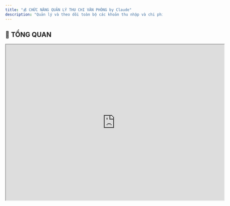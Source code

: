 ```yaml
---
title: "💰 CHỨC NĂNG QUẢN LÝ THU CHI VĂN PHÒNG by Claude"
description: "Quản lý và theo dõi toàn bộ các khoản thu nhập và chi phí phát sinh trong hoạt động văn phòng, đảm bảo minh bạch tài chính và kiểm soát dòng tiền hiệu quả."
---
```



## 🎯 TỔNG QUAN

<iframe src="https://modeler.camunda.io/embed/bc0a4928-175e-40e5-9a01-5cbac41466b8" width="700" height="500" allowfullscreen="true" />

**Mục đích:** Quản lý và theo dõi toàn bộ các khoản thu nhập và chi phí phát sinh trong hoạt động văn phòng, đảm bảo minh bạch tài chính và kiểm soát dòng tiền hiệu quả.

**Bối cảnh nghiệp vụ:**

- **Quy trình vận hành:** Đề xuất → Phê duyệt → Thực hiện → Ghi nhận → Báo cáo
- **Logic nghiệp vụ:** Phân loại thu/chi, kiểm soát ngân sách, theo dõi công nợ, đối soát tài khoản
- **Tác động kinh doanh:** Kiểm soát chi phí, tối ưu dòng tiền, minh bạch tài chính, hỗ trợ ra quyết định

**Tổng quan Loại việc & Luồng nghiệp vụ**

| Tên              | Luồng tiến trình                           | Mô tả ngắn                                              |
| :--------------- | :----------------------------------------- | :------------------------------------------------------ |
| Khoản Thu        | ĐỀ XUẤT → DUYỆT → THỰC HIỆN → GHI NHẬN     | Quản lý các khoản thu từ khách hàng, hợp đồng, lãi suất |
| Khoản Chi        | ĐỀ XUẤT → DUYỆT → THỰC HIỆN → GHI NHẬN     | Quản lý chi phí vận hành, mua sắm, thanh toán           |
| Tạm Ứng          | ĐỀ XUẤT → DUYỆT → CHI TẠM ỨNG → QUYẾT TOÁN | Quản lý việc tạm ứng và quyết toán cho nhân viên        |
| Công Nợ Phải Thu | TẠO MỚI → THEO DÕI → THU TIỀN → THANH LÝ   | Quản lý các khoản nợ khách hàng chưa thanh toán         |
| Công Nợ Phải Trả | TẠO MỚI → THEO DÕI → THANH TOÁN → THANH LÝ | Quản lý các khoản nợ cần trả cho nhà cung cấp           |
| Đối Soát         | TẠO MỚI → THỰC HIỆN → HOÀN THÀNH           | Đối soát số liệu với ngân hàng, báo cáo tài chính       |

**Tóm tắt kỹ thuật**

- **6 loại việc chính**: Khoản Thu, Khoản Chi, Tạm Ứng, Công Nợ Phải Thu, Công Nợ Phải Trả, Đối Soát
- **24 trạng thái** quy trình từ đề xuất đến hoàn thành
- **32 trường dữ liệu** thu thập thông tin tài chính đầy đủ
- **12 quy tắc tự động hóa** xử lý thông báo và cập nhật
- **2 kết nối app ngoài**: Ngân hàng (Sepay), Kế toán
- **6 giao diện làm việc**: Danh sách, Kanban, Lịch, Timeline, Dashboard, Công nợ
- **8 bộ lọc thông minh** với cảnh báo tự động
- **10 khối trình bày báo cáo**: Biểu đồ thu chi, Dòng tiền, Ngân sách, Công nợ
- **3 vai trò** chuyên biệt: Nhân viên, Kế toán, Quản lý tài chính

## 📋 LOẠI VIỆC & NGHIỆP VỤ

<iframe width="100%" height="500px" style={{ boxShadow:"0 2px 8px 0 rgba(63,69,81,0.16)",borderRadius:"15px" }} allowtransparency="true" allowfullscreen="true" scrolling="no" title="Embedded DrawSQL IFrame" frameborder="0" src="https://drawsql.app/teams/a-2035/diagrams/quanlithuchi/embed" />

### **1. Khoản Thu**

#### **Mô tả nghiệp vụ**

- **Mô tả nghiệp vụ**: Quản lý các khoản thu nhập từ hoạt động kinh doanh, thanh toán của khách hàng, lãi suất đầu tư
- **Ví dụ**: Thu tiền từ khách hàng ABC thanh toán hóa đơn 50 triệu VND; Thu lãi suất tiết kiệm ngân hàng 5 triệu VND

#### **Luồng tiến trình**

```
ĐỀ XUẤT → DUYỆT → THỰC HIỆN → GHI NHẬN
              ↓           ↓
          TỪ CHỐI    TẠM DỪNG → THỰC HIỆN
                              ↓
                          HỦY BỎ
```

**Bảng chi tiết các Trạng thái**

| Trạng thái | Nghiệp vụ                                      | Cài đặt nâng cao                                                                 |
| :--------- | :--------------------------------------------- | :------------------------------------------------------------------------------- |
| ĐỀ XUẤT    | Tạo đề xuất khoản thu, nhập thông tin chi tiết | **Phân quyền**: Nhân viên, Kế toán                                               |
| DUYỆT      | Quản lý xem xét và phê duyệt khoản thu         | **Phân quyền**: Quản lý tài chính; **Điều kiện**: Có đầy đủ thông tin khách hàng |
| TỪ CHỐI    | Khoản thu không được duyệt, ghi rõ lý do       | **Tự động hoá**: Gửi thông báo lý do từ chối                                     |
| THỰC HIỆN  | Tiến hành thu tiền thực tế                     | **Màn hình nhập**: Số tiền thực thu, Phương thức thu                             |
| TẠM DỪNG   | Tạm dừng việc thu do vấn đề phát sinh          | **Tự động hoá**: Tạo nhắc việc theo dõi                                          |
| GHI NHẬN   | Ghi nhận khoản thu vào sổ sách                 | **Tự động hoá**: Cập nhật báo cáo dòng tiền                                      |
| HỦY BỎ     | Hủy bỏ khoản thu                               | **Phân quyền**: Quản lý tài chính                                                |

#### **Màn hình trường dữ liệu**

| Nhóm thông tin      | Trường dữ liệu                                                      | Ghi chú                       |
| :------------------ | :------------------------------------------------------------------ | :---------------------------- |
| Thông tin cơ bản    | Mã khoản thu, Tiêu đề, Mô tả, Ngày đề xuất                          | Định danh và mô tả khoản thu  |
| Thông tin tài chính | Số tiền dự kiến, Đơn vị tiền tệ, Loại thu, Danh mục thu             | Chi tiết về số liệu tài chính |
| Thông tin đối tác   | Khách hàng/Đơn vị trả, Hợp đồng liên quan, Hóa đơn/Chứng từ         | Thông tin về nguồn thu        |
| Thực hiện           | Ngày thu dự kiến, Phương thức thu, Tài khoản nhận, Số tiền thực thu | Chi tiết thực hiện thu tiền   |

### **2. Khoản Chi**

#### **Mô tả nghiệp vụ**

- **Mô tả nghiệp vụ**: Quản lý các khoản chi phí vận hành, mua sắm thiết bị, thanh toán nhà cung cấp, chi phí nhân sự
- **Ví dụ**: Chi phí mua máy tính cho phòng IT 30 triệu VND; Thanh toán tiền điện văn phòng tháng 3 năm 2024

#### **Luồng tiến trình**

```
ĐỀ XUẤT → DUYỆT → THỰC HIỆN → GHI NHẬN
              ↓           ↓
          TỪ CHỐI    TẠM DỪNG → THỰC HIỆN
                              ↓
                          HỦY BỎ
```

**Bảng chi tiết các Trạng thái**

| Trạng thái | Nghiệp vụ                                   | Cài đặt nâng cao                                                             |
| :--------- | :------------------------------------------ | :--------------------------------------------------------------------------- |
| ĐỀ XUẤT    | Tạo đề xuất chi tiêu, justification chi phí | **Phân quyền**: Nhân viên, Trưởng phòng                                      |
| DUYỆT      | Xem xét tính hợp lý và phê duyệt            | **Điều kiện**: Trong ngân sách được duyệt; **Phân quyền**: Quản lý tài chính |
| TỪ CHỐI    | Không duyệt chi tiêu, có lý do rõ ràng      | **Tự động hoá**: Thông báo lý do và hướng dẫn                                |
| THỰC HIỆN  | Tiến hành chi tiền, mua sắm                 | **Màn hình nhập**: Hóa đơn thực tế, Số tiền chi                              |
| TẠM DỪNG   | Tạm dừng thực hiện do vấn đề                | **Tự động hoá**: Nhắc việc review định kỳ                                    |
| GHI NHẬN   | Ghi nhận chi phí vào sổ sách                | **Tự động hoá**: Cập nhật ngân sách còn lại                                  |
| HỦY BỎ     | Hủy khoản chi                               | **Phân quyền**: Quản lý tài chính                                            |

#### **Màn hình trường dữ liệu**

| Nhóm thông tin      | Trường dữ liệu                                                     | Ghi chú                       |
| :------------------ | :----------------------------------------------------------------- | :---------------------------- |
| Thông tin cơ bản    | Mã khoản chi, Tiêu đề, Mô tả, Ngày đề xuất                         | Định danh và mô tả khoản chi  |
| Thông tin tài chính | Số tiền dự kiến, Đơn vị tiền tệ, Loại chi, Danh mục chi            | Chi tiết về số liệu tài chính |
| Thông tin đối tác   | Nhà cung cấp, Hợp đồng mua, Báo giá                                | Thông tin về đối tác chi trả  |
| Thực hiện           | Ngày chi dự kiến, Phương thức chi, Tài khoản chi, Số tiền thực chi | Chi tiết thực hiện chi trả    |

### **3. Tạm Ứng**

#### **Mô tả nghiệp vụ**

- **Mô tả nghiệp vụ**: Quản lý việc tạm ứng tiền cho nhân viên thực hiện công việc và quyết toán sau khi hoàn thành
- **Ví dụ**: Tạm ứng 10 triệu cho nhân viên đi công tác; Tạm ứng 5 triệu mua văn phòng phẩm khẩn cấp

#### **Luồng tiến trình**

```
ĐỀ XUẤT → DUYỆT → CHI TẠM ỨNG → QUYẾT TOÁN
              ↓              ↓
          TỪ CHỐI      TẠM DỪNG → CHI TẠM ỨNG
                                    ↓
                               HỦY BỎ
```

**Bảng chi tiết các Trạng thái**

| Trạng thái  | Nghiệp vụ                            | Cài đặt nâng cao                                      |
| :---------- | :----------------------------------- | :---------------------------------------------------- |
| ĐỀ XUẤT     | Đề xuất tạm ứng, nêu rõ mục đích     | **Phân quyền**: Nhân viên                             |
| DUYỆT       | Xem xét và phê duyệt tạm ứng         | **Phân quyền**: Trưởng phòng, Kế toán                 |
| TỪ CHỐI     | Từ chối tạm ứng                      | **Tự động hoá**: Thông báo lý do từ chối              |
| CHI TẠM ỨNG | Chi tiền tạm ứng cho nhân viên       | **Tự động hoá**: Tạo nhắc việc quyết toán             |
| TẠM DỪNG    | Tạm dừng chi do vấn đề               | **Tự động hoá**: Cảnh báo quá hạn                     |
| QUYẾT TOÁN  | Quyết toán chi tiết, hoàn trả nếu có | **Màn hình nhập**: Hóa đơn chứng từ, Số tiền thực chi |
| HỦY BỎ      | Hủy tạm ứng                          | **Phân quyền**: Kế toán                               |

#### **Màn hình trường dữ liệu**

| Nhóm thông tin      | Trường dữ liệu                                        | Ghi chú                     |
| :------------------ | :---------------------------------------------------- | :-------------------------- |
| Thông tin tạm ứng   | Mã tạm ứng, Mục đích, Người đề xuất, Ngày đề xuất     | Thông tin cơ bản về tạm ứng |
| Thông tin tài chính | Số tiền tạm ứng, Thời hạn quyết toán, Loại chi phí    | Chi tiết tài chính          |
| Quyết toán          | Số tiền thực chi, Số tiền hoàn lại, Chứng từ đính kèm | Thông tin quyết toán        |

### **4. Công Nợ Phải Thu**

#### **Mô tả nghiệp vụ**

- **Mô tả nghiệp vụ**: Quản lý các khoản tiền mà khách hàng/đối tác nợ công ty, theo dõi hạn thanh toán và đòi nợ
- **Ví dụ**: Khách hàng XYZ nợ 100 triệu từ hóa đơn tháng 2, hạn thanh toán 15/3; Công ty ABC chưa thanh toán tiền dịch vụ tư vấn 50 triệu

#### **Luồng tiến trình**

```
TẠO MỚI → THEO DÕI → THU TIỀN → THANH LÝ
              ↓           ↓
          QUÁ HẠN    ĐIỀU CHỈNH → THEO DÕI
              ↓
         XỬ LÝ NỢ XẤU
```

**Bảng chi tiết các Trạng thái**

| Trạng thái   | Nghiệp vụ                             | Cài đặt nâng cao                                                  |
| :----------- | :------------------------------------ | :---------------------------------------------------------------- |
| TẠO MỚI      | Tạo khoản công nợ từ hóa đơn/hợp đồng | **Tự động hoá**: Tự động tạo từ Khoản Thu khi chưa nhận được tiền |
| THEO DÕI     | Theo dõi tiến độ thanh toán           | **Tự động hoá**: Nhắc việc theo dõi trước hạn 3 ngày              |
| QUÁ HẠN      | Công nợ đã quá hạn thanh toán         | **Tự động hoá**: Gửi thông báo nhắc nở khách hàng                 |
| ĐIỀU CHỈNH   | Điều chỉnh số tiền hoặc thời hạn      | **Phân quyền**: Kế toán, Quản lý tài chính                        |
| THU TIỀN     | Đã thu được tiền từ khách hàng        | **Tự động hoá**: Cập nhật báo cáo dòng tiền                       |
| XỬ LÝ NỢ XẤU | Xử lý nợ khó đòi hoặc nợ xấu          | **Phân quyền**: Quản lý tài chính                                 |
| THANH LÝ     | Hoàn tất xử lý công nợ                | **Tự động hoá**: Cập nhật báo cáo công nợ                         |

#### **Màn hình trường dữ liệu**

| Nhóm thông tin      | Trường dữ liệu                                                  | Ghi chú                      |
| :------------------ | :-------------------------------------------------------------- | :--------------------------- |
| Thông tin nợ        | Mã công nợ, Khách hàng/Đối tác, Hóa đơn gốc, Ngày phát sinh     | Thông tin cơ bản về khoản nợ |
| Thông tin tài chính | Số tiền gốc, Số tiền đã thu, Số tiền còn lại, Tiền phạt trễ hạn | Chi tiết về số liệu nợ       |
| Thời hạn            | Ngày đến hạn, Số ngày quá hạn, Ghi chú xử lý                    | Thông tin về thời gian       |
| Xử lý               | Biện pháp đòi nợ, Tình trạng xử lý, Kết quả                     | Chi tiết về việc xử lý nợ    |

### **5. Công Nợ Phải Trả**

#### **Mô tả nghiệp vụ**

- **Mô tả nghiệp vụ**: Quản lý các khoản tiền công ty cần trả cho nhà cung cấp, đối tác, theo dõi hạn thanh toán
- **Ví dụ**: Nợ công ty vệ sinh ABC 20 triệu tiền dịch vụ tháng 3; Nợ nhà cung cấp văn phòng phẩm 15 triệu đã mua hàng

#### **Luồng tiến trình**

```
TẠO MỚI → THEO DÕI → THANH TOÁN → THANH LÝ
              ↓           ↓
          QUÁ HẠN    ĐIỀU CHỈNH → THEO DÕI
              ↓
         THƯƠNG LƯỢNG
```

**Bảng chi tiết các Trạng thái**

| Trạng thái   | Nghiệp vụ                           | Cài đặt nâng cao                                              |
| :----------- | :---------------------------------- | :------------------------------------------------------------ |
| TẠO MỚI      | Tạo khoản phải trả từ hóa đơn mua   | **Tự động hoá**: Tự động tạo từ Khoản Chi khi chưa thanh toán |
| THEO DÕI     | Theo dõi đến hạn thanh toán         | **Tự động hoá**: Nhắc việc chuẩn bị thanh toán trước 5 ngày   |
| QUÁ HẠN      | Đã quá hạn thanh toán               | **Tự động hoá**: Cảnh báo ưu tiên thanh toán                  |
| ĐIỀU CHỈNH   | Thỏa thuận lại điều kiện thanh toán | **Phân quyền**: Quản lý tài chính                             |
| THƯƠNG LƯỢNG | Đàm phán gia hạn hoặc giảm trừ      | **Phân quyền**: Quản lý tài chính                             |
| THANH TOÁN   | Đã thanh toán cho nhà cung cấp      | **Tự động hoá**: Ghi nhận vào sổ chi                          |
| THANH LÝ     | Hoàn tất nghĩa vụ thanh toán        | **Tự động hoá**: Cập nhật báo cáo công nợ                     |

#### **Màn hình trường dữ liệu**

| Nhóm thông tin      | Trường dữ liệu                                                      | Ghi chú                            |
| :------------------ | :------------------------------------------------------------------ | :--------------------------------- |
| Thông tin nợ        | Mã công nợ, Nhà cung cấp, Hóa đơn mua, Ngày phát sinh               | Thông tin cơ bản về khoản phải trả |
| Thông tin tài chính | Số tiền gốc, Số tiền đã trả, Số tiền còn lại, Chiết khấu được hưởng | Chi tiết về số liệu nợ             |
| Thời hạn            | Ngày đến hạn, Số ngày quá hạn, Điều kiện thanh toán                 | Thông tin về thời gian             |
| Xử lý               | Kế hoạch thanh toán, Tình trạng thương lượng, Ghi chú               | Chi tiết về việc xử lý             |

### **6. Đối Soát**

#### **Mô tả nghiệp vụ**

- **Mô tả nghiệp vụ**: Đối soát số liệu thu chi với sổ sách ngân hàng, báo cáo tài chính để đảm bảo tính chính xác
- **Ví dụ**: Đối soát thu chi tháng 3/2024 với sao kê ngân hàng; Đối soát công nợ với các nhà cung cấp

#### **Luồng tiến trình**

```
TẠO MỚI → THỰC HIỆN → HOÀN THÀNH
                ↓
           TẠM DỪNG → THỰC HIỆN
```

#### **Màn hình trường dữ liệu**

| Nhóm thông tin     | Trường dữ liệu                                         | Ghi chú                    |
| :----------------- | :----------------------------------------------------- | :------------------------- |
| Thông tin đối soát | Kỳ đối soát, Loại đối soát, Người thực hiện            | Thông tin về việc đối soát |
| Kết quả            | Số liệu hệ thống, Số liệu thực tế, Chênh lệch, Ghi chú | Chi tiết kết quả đối soát  |

#### **Mối quan hệ giữa các Loại việc**

**Kết nối Loại việc**

| 2 Loại việc kết nối          | Mô tả                                                     |
| :--------------------------- | :-------------------------------------------------------- |
| Khoản Thu ↔ Công Nợ Phải Thu | Khoản Thu chưa nhận tiền sẽ tự động tạo Công Nợ Phải Thu  |
| Khoản Chi ↔ Công Nợ Phải Trả | Khoản Chi chưa thanh toán sẽ tự động tạo Công Nợ Phải Trả |
| Tạm Ứng ↔ Khoản Chi          | Quyết toán Tạm Ứng có thể tạo ra các Khoản Chi cụ thể     |
| Đối Soát ↔ Tất cả loại việc  | Đối Soát cần tham chiếu đến tất cả giao dịch thu chi      |

**Trường chọn Đầu việc**

| Tên trường           | Tham chiếu                  | Mô tả                                              |
| :------------------- | :-------------------------- | :------------------------------------------------- |
| Hóa đơn gốc          | Công Nợ → Khoản Thu/Chi     | Công nợ tham chiếu đến hóa đơn phát sinh ban đầu   |
| Thanh toán liên quan | Công Nợ → Khoản Thu/Chi     | Liên kết với các lần thanh toán từng phần          |
| Đối soát liên quan   | Đối Soát → Tất cả loại việc | Đối soát tham chiếu đến các giao dịch cần kiểm tra |

**Trường bảng dữ liệu**

| Loại việc & Tên trường              | Tham chiếu                                | Cột thủ công                           |
| :---------------------------------- | :---------------------------------------- | :------------------------------------- |
| Đối Soát - Bảng chi tiết giao dịch  | Khoản Thu/Chi → Số tiền, Ngày, Trạng thái | Ghi chú đối soát, Chênh lệch, Xác nhận |
| Công Nợ Phải Thu - Lịch sử thu tiền | Khoản Thu → Số tiền thu, Ngày thu         | Ghi chú thu tiền, Phí ngân hàng        |

## 👥 VAI TRÒ

| Tên vai trò         | Mô tả                                               | Phân quyền & Thông báo                                                   |
| :------------------ | :-------------------------------------------------- | :----------------------------------------------------------------------- |
| Nhân viên Tài chính | Nhân viên thực hiện các nghiệp vụ thu chi hàng ngày | Tạo đề xuất, cập nhật thông tin; Nhận thông báo về trạng thái đề xuất    |
| Kế toán             | Kiểm soát và ghi sổ các giao dịch tài chính         | Duyệt khoản chi nhỏ, ghi nhận sổ sách; Nhận thông báo tất cả giao dịch   |
| Quản lý Tài chính   | Phê duyệt các khoản thu chi quan trọng              | Duyệt khoản lớn, xem báo cáo tổng hợp; Nhận thông báo cảnh báo ngân sách |

## ⚙️ TỰ ĐỘNG HOÁ

### **Quy tắc tự động trên tiến trình**

| Loại việc & Trạng thái     | Hành động tự động                                           |
| :------------------------- | :---------------------------------------------------------- |
| Khoản Thu → GHI NHẬN       | Cập nhật dòng tiền, gửi thông báo hoàn thành                |
| Khoản Chi → GHI NHẬN       | Trừ ngân sách, cập nhật báo cáo chi phí                     |
| Tạm Ứng → CHI TẠM ỨNG      | Tạo nhắc việc quyết toán sau 15 ngày                        |
| Công Nợ Phải Thu → QUÁ HẠN | Gửi email nhắc nở khách hàng, thông báo nhân viên phụ trách |
| Công Nợ Phải Trả → QUÁ HẠN | Cảnh báo ưu tiên thanh toán, thông báo quản lý tài chính    |
| Tất cả → TỪ CHỐI           | Gửi email thông báo lý do từ chối                           |

### **Quy tắc chạy ngầm**

| Tên quy tắc                 | Cách kích hoạt                   | Hành động tự động                                       |
| :-------------------------- | :------------------------------- | :------------------------------------------------------ |
| Tạo công nợ từ thu chi      | Khi Khoản Thu/Chi quá hạn 7 ngày | Tự động tạo Công Nợ tương ứng                           |
| Cảnh báo công nợ quá hạn    | Lịch trình hàng ngày             | Gửi danh sách công nợ quá hạn cho Quản lý               |
| Cảnh báo quá hạn quyết toán | Lịch trình hàng ngày             | Gửi thông báo những tạm ứng quá 30 ngày chưa quyết toán |
| Báo cáo thu chi tuần        | Lịch trình thứ 2 hàng tuần       | Gửi báo cáo tổng hợp thu chi và công nợ tuần qua        |
| Cảnh báo ngân sách          | Khi cập nhật khoản chi           | Cảnh báo khi chi phí vượt 80% ngân sách tháng           |
| Nhắc thanh toán sắp đến hạn | Lịch trình hàng ngày             | Nhắc các khoản phải trả sắp đến hạn trong 5 ngày        |

### **Kết nối app ngoài**

| Tên quy tắc & App ngoài             | Cách kích hoạt          | Hành động tự động                                |
| :---------------------------------- | :---------------------- | :----------------------------------------------- |
| Đồng bộ giao dịch Ngân hàng (Sepay) | Webhook từ Sepay        | Tự động tạo khoản thu khi có tiền vào tài khoản  |
| Xuất dữ liệu Kế toán (Excel)        | Hành động trên Đối soát | Xuất file Excel báo cáo thu chi theo mẫu kế toán |

## 🖥️ GIAO DIỆN LÀM VIỆC, BỘ LỌC, BÁO CÁO

### **Giao diện**

| Tên giao diện \+ Loại            | Mô tả                                        | Nguồn dữ liệu                                 |
| :------------------------------- | :------------------------------------------- | :-------------------------------------------- |
| Thu Chi Tổng Quan \+ Danh sách   | Xem tất cả khoản thu chi theo dạng bảng      | Tất cả loại việc, sắp xếp theo ngày           |
| Quy Trình Duyệt \+ Kanban        | Theo dõi trạng thái duyệt các khoản thu chi  | Khoản Thu và Khoản Chi ở trạng thái chờ duyệt |
| Lịch Thu Chi \+ Lịch             | Xem lịch thu chi theo tháng                  | Khoản Thu và Chi có ngày dự kiến              |
| Timeline Dòng Tiền \+ Timeline   | Theo dõi dòng tiền theo thời gian            | Tất cả giao dịch đã ghi nhận                  |
| Dashboard Tài Chính \+ Dashboard | Báo cáo tổng quan tình hình tài chính        | Tất cả dữ liệu thu chi                        |
| Quản Lý Công Nợ \+ Danh sách     | Theo dõi tất cả công nợ phải thu và phải trả | Công Nợ Phải Thu và Phải Trả                  |

### **Bộ lọc**

| Tên \+ mô tả             | Tiêu chí lọc                                         | Thông báo                                       |
| :----------------------- | :--------------------------------------------------- | :---------------------------------------------- |
| Chờ Duyệt Khẩn Cấp       | Khoản chi \> 10 triệu ở trạng thái Đề xuất \> 2 ngày | Gửi thông báo hàng ngày cho Quản lý tài chính   |
| Tạm Ứng Quá Hạn          | Tạm ứng đã chi \> 30 ngày chưa quyết toán            | Gửi thông báo tuần cho Kế toán và người tạm ứng |
| Ngân Sách Cảnh Báo       | Chi phí tháng hiện tại \> 80% ngân sách              | Gửi thông báo ngay cho Quản lý tài chính        |
| Thu Lớn Chưa Về          | Khoản thu \> 50 triệu quá hạn dự kiến \> 7 ngày      | Gửi thông báo hàng ngày cho Nhân viên phụ trách |
| Công Nợ Phải Thu Quá Hạn | Công nợ phải thu quá hạn \> 15 ngày                  | Gửi thông báo hàng ngày cho Sale và Kế toán     |
| Công Nợ Phải Trả Ưu Tiên | Công nợ phải trả quá hạn hoặc sắp đến hạn 3 ngày     | Gửi thông báo hàng ngày cho Quản lý tài chính   |
| Nợ Xấu Tiềm Năng         | Công nợ phải thu quá hạn \> 90 ngày                  | Gửi thông báo tuần cho Giám đốc                 |
| Thanh Toán Khẩn Cấp      | Công nợ phải trả của nhà cung cấp quan trọng         | Gửi thông báo ngay cho Quản lý tài chính        |

### **Báo cáo**

| Tên Khối trình bày \+ Loại                      | Cách tổng hợp & trình bày dữ liệu                   |
| :---------------------------------------------- | :-------------------------------------------------- |
| Biểu Đồ Thu Chi Tháng \+ Biểu đồ cột            | So sánh thu và chi theo từng tháng trong năm        |
| Dòng Tiền Tích Lũy \+ Biểu đồ đường             | Hiển thị xu hướng dòng tiền tích lũy theo thời gian |
| Phân Bổ Chi Phí \+ Biểu đồ tròn                 | Tỷ lệ các danh mục chi phí trong tổng chi           |
| Bảng Ngân Sách \+ Bộ đếm                        | So sánh chi phí thực tế với ngân sách đã duyệt      |
| Top Nhà Cung Cấp \+ Thống kê 1 chiều            | Danh sách nhà cung cấp theo số tiền thanh toán      |
| Thu Chi Theo Phòng Ban \+ Thống kê 2 chiều      | Ma trận thu chi theo phòng ban và danh mục          |
| Giao Dịch Gần Đây \+ Danh sách                  | 20 giao dịch thu chi mới nhất                       |
| Cập Nhật Tài Chính \+ Updates                   | Hoạt động cập nhật mới nhất trên các khoản thu chi  |
| Tổng Quan Công Nợ \+ Bộ đếm                     | Tổng công nợ phải thu, phải trả và tỷ lệ quá hạn    |
| Bảng Xếp Hạng Khách Hàng Nợ \+ Thống kê 1 chiều | Top khách hàng có công nợ cao nhất                  |
